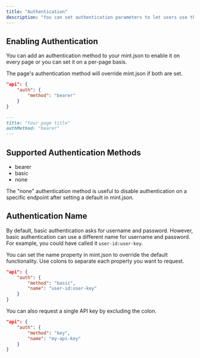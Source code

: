 ```yaml
---
title: "Authentication"
description: "You can set authentication parameters to let users use their real API keys."
---
```


## Enabling Authentication

You can add an authentication method to your mint.json to enable it on every page or you can set it on a per-page basis.

The page's authentication method will override mint.json if both are set.

<CodeGroup>

```json mint.json
"api": {
    "auth": {
        "method": "bearer"
    }
}
```

```md page metadata
---
title: "Your page title"
authMethod: "bearer"
---
```

</CodeGroup>

## Supported Authentication Methods

- bearer
- basic
- none

The "none" authentication method is useful to disable authentication on a specific endpoint after setting a default in mint.json.

## Authentication Name

By default, basic authentication asks for username and password. However, basic authentication can use a different name for username and password. For example, you could have called it `user-id:user-key`.

You can set the name property in mint.json to override the default functionality. Use colons to separate each property you want to request.

```json Custom username and password
"api": {
    "auth": {
        "method": "basic",
        "name": "user-id:user-key"
    }
}
```

You can also request a single API key by excluding the colon.

```json Custom username and password
"api": {
    "auth": {
        "method": "key",
        "name": "my-api-key"
    }
}
```
